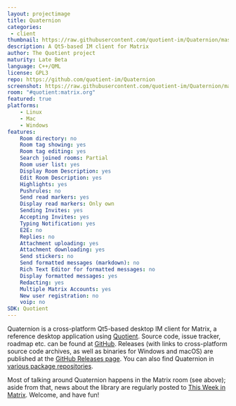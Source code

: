 ```yaml
---
layout: projectimage
title: Quaternion
categories: 
 - client
thumbnail: https://raw.githubusercontent.com/quotient-im/Quaternion/master/quaternion.png
description: A Qt5-based IM client for Matrix
author: The Quotient project
maturity: Late Beta
language: C++/QML
license: GPL3
repo: https://github.com/quotient-im/Quaternion
screenshot: https://raw.githubusercontent.com/quotient-im/Quaternion/master/quaternion.png
room: "#quotient:matrix.org"
featured: true
platforms:
    - Linux
    - Mac
    - Windows
features:
    Room directory: no
    Room tag showing: yes
    Room tag editing: yes
    Search joined rooms: Partial
    Room user list: yes
    Display Room Description: yes
    Edit Room Description: yes
    Highlights: yes
    Pushrules: no
    Send read markers: yes
    Display read markers: Only own
    Sending Invites: yes
    Accepting Invites: yes
    Typing Notification: yes	
    E2E: no
    Replies: no
    Attachment uploading: yes
    Attachment downloading: yes
    Send stickers: no
    Send formatted messages (markdown): no
    Rich Text Editor for formatted messages: no
    Display formatted messages: yes
    Redacting: yes
    Multiple Matrix Accounts: yes
    New user registration: no
    voip: no
SDK: Quotient
---
```


Quaternion is a cross-platform Qt5-based desktop IM client for Matrix, a reference desktop application using [Quotient](/docs/projects/sdk/quotient). Source code, issue tracker, roadmap etc. can be found at [GitHub](https://github.com/quotient-im/Quaternion). Releases (with links to cross-platform source code archives, as well as binaries for Windows and macOS) are published at the [GitHub Releases page](https://github.com/quotient-im/Quaternion/releases). You can also find Quaternion in [various package repositories](https://repology.org/metapackage/quaternion/information).

Most of talking around Quaternion happens in the Matrix room (see above); aside from that, news about the library are regularly posted to [This Week in Matrix](/blog/category/this-week-in-matrix/). Welcome, and have fun!


